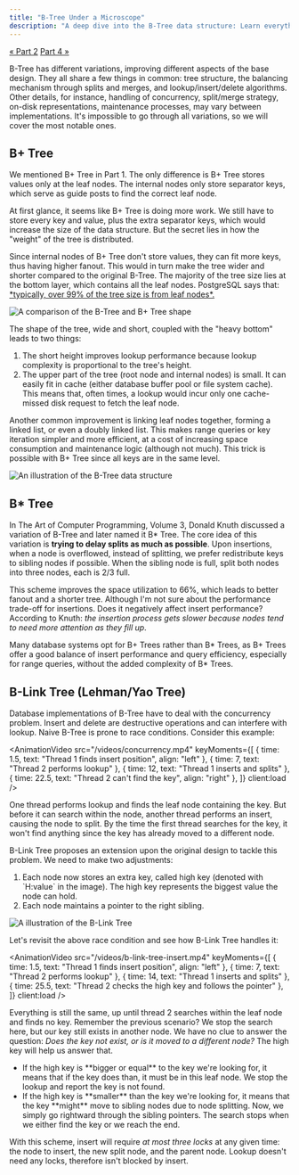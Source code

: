 ```yaml
---
title: "B-Tree Under a Microscope"
description: "A deep dive into the B-Tree data structure: Learn everything from basic operations to variations and various optimizations."
---
```



<Layout stickyAsideId="sticky-aside">
<div slot="aside" id="sticky-aside" class="sticky mt-12">
  <TableOfContents
    headings={[
      { depth: 2, slug: 'b-tree', text: 'B+ Tree' },
      { depth: 2, slug: 'b-tree-1', text: 'B* Tree' },
      {
        depth: 2,
        slug: 'b-link-tree-lehmanyao-tree',
        text: 'B-Link Tree (Lehman/Yao Tree)'
      }
    ]}
    client:only="preact"
  />
  <div class="mt-4 flex justify-between text-base text-stone-600">
    <a href="/btree-under-a-microscope/databases" class="hover:underline underline-offset-4">« Part 2</a>
    <a href="/btree-under-a-microscope/optimizations" class="hover:underline underline-offset-4">Part 4 »</a>
  </div>
</div>

<PartHeading text="Variations" part={3} />

B-Tree has different variations, improving different aspects of the base design.
They all share a few things in common: tree structure, the balancing mechanism
through splits and merges, and lookup/insert/delete algorithms. Other details,
for instance, handling of concurrency, split/merge strategy, on-disk
representations, maintenance processes, may vary between implementations. It's
impossible to go through all variations, so we will cover the most notable ones.

<h2 id="b-plus-true">B+ Tree</h2>

We mentioned B+ Tree in Part 1. The only difference is B+ Tree stores values
only at the leaf nodes. The internal nodes only store separator keys, which
serve as guide posts to find the correct leaf node.

At first glance, it seems like B+ Tree is doing more work. We still have to
store every key and value, plus the extra separator keys, which would
increase the size of the data structure. But the secret lies in how the
"weight" of the tree is distributed.

<p>
  Since internal nodes of B+ Tree don't store values, they can fit more keys,
  thus having higher fanout. This would in turn make the tree wider and shorter
  compared to the original B-Tree. The majority of the tree size lies at the
  bottom layer, which contains all the leaf nodes. PostgreSQL says that:
  <a
    href="https://www.postgresql.org/docs/current/btree.html#BTREE-STRUCTURE"
    rel="noopener noreferrer"
    target="_blank"
    class="link">*typically, over 99% of the tree size is from leaf nodes*.</a>
</p>
<Image src={bPlusTreeShape} alt="A comparison of the B-Tree and B+ Tree shape" class="custom-image" />

The shape of the tree, wide and short, coupled with the "heavy bottom" leads to
two things:

<ol class="list-decimal pl-10">
  <li>The short height improves lookup performance because lookup complexity is
    proportional to the tree's height.</li>
  <li>The upper part of the tree (root node and internal nodes) is small.
    It can easily fit in cache (either database buffer pool or file
    system cache). This means that, often times, a lookup would incur only one
    cache-missed disk request to fetch the leaf node.</li>
</ol>

Another common improvement is linking leaf nodes together, forming a linked
list, or even a doubly linked list. This makes range queries or key iteration
simpler and more efficient, at a cost of increasing space consumption and
maintenance logic (although not much). This trick is possible with B+ Tree
since all keys are in the same level.

<Image src={siblingPointers} alt="An illustration of the B-Tree data structure" class="custom-image" />

<h2 id="b-asterisk-tree">B* Tree</h2>

In The Art of Computer Programming, Volume 3, Donald Knuth discussed a
variation of B-Tree and later named it B* Tree. The core idea of this variation
is **trying to delay splits as much as possible**. Upon insertions, when a node
is overflowed, instead of splitting, we prefer redistribute keys to sibling
nodes if possible. When the sibling node is full, split both nodes into three
nodes, each is 2/3 full.

This scheme improves the space utilization to 66%, which leads to better fanout
and a shorter tree. Although I'm not sure about the performance trade-off for
insertions. Does it negatively affect insert performance? According to Knuth:
*the insertion process gets slower because nodes tend to need more attention as
they fill up*.

Many database systems opt for B+ Trees rather than B* Trees, as B+ Trees offer
a good balance of insert performance and query efficiency, especially for range
queries, without the added complexity of B* Trees.

<h2 id="b-link-tree">B-Link Tree (Lehman/Yao Tree)</h2>

Database implementations of B-Tree have to deal with the concurrency problem.
Insert and delete are destructive operations and can interfere with lookup.
Naive B-Tree is prone to race conditions. Consider this example:

<AnimationVideo
  src="/videos/concurrency.mp4"
  keyMoments={[
    { time: 1.5, text: "Thread 1 finds insert position", align: "left" },
    { time: 7, text: "Thread 2 performs lookup" },
    { time: 12, text: "Thread 1 inserts and splits" },
    { time: 22.5, text: "Thread 2 can't find the key", align: "right" },
  ]}
  client:load
/>

One thread performs lookup and finds the leaf node containing the key. But
before it can search within the node, another thread performs an insert,
causing the node to split. By the time the first thread searches for the key, it
won't find anything since the key has already moved to a different node.

B-Link Tree proposes an extension upon the original design to tackle this
problem. We need to make two adjustments:

<ol class="list-decimal pl-10">
  <li>Each node now stores an extra key, called high key (denoted with `H:value`
    in the image). The high key represents the biggest value the node can
    hold.</li>
  <li>Each node maintains a pointer to the right sibling.</li>
</ol>

<Image src={bLinkTree} alt="A illustration of the B-Link Tree" class="custom-image" />

Let's revisit the above race condition and see how B-Link Tree handles it:

<AnimationVideo
  src="/videos/b-link-tree-insert.mp4"
  keyMoments={[
    { time: 1.5, text: "Thread 1 finds insert position", align: "left" },
    { time: 7, text: "Thread 2 performs lookup" },
    { time: 14, text: "Thread 1 inserts and splits" },
    { time: 25.5, text: "Thread 2 checks the high key and follows the pointer" },
  ]}
  client:load
/>

Everything is still the same, up until thread 2 searches within the leaf node
and finds no key. Remember the previous scenario? We stop the search here, but
our key still exists in another node. We have no clue to answer the question:
*Does the key not exist, or is it moved to a different node?* The high key will
help us answer that.

<ul class="list-disc pl-10">
  <li>If the high key is **bigger or equal** to the key we're looking for, it
    means that if the key does than, it must be in this leaf node. We stop
    the lookup and report the key is not found.</li>
  <li>If the high key is **smaller** than the key we're looking for, it means
    that the key **might** move to sibling nodes due to node splitting. Now,
    we simply go rightward through the sibling pointers. The search stops when
    we either find the key or we reach the end.</li>
</ul>

With this scheme, insert will require *at most three locks* at any given time:
the node to insert, the new split node, and the parent node. Lookup doesn't
need any locks, therefore isn't blocked by insert.

<ChapterLink text="Continue to Part 4: Optimizations" href="/btree-under-a-microscope/optimizations" />

</Layout>
